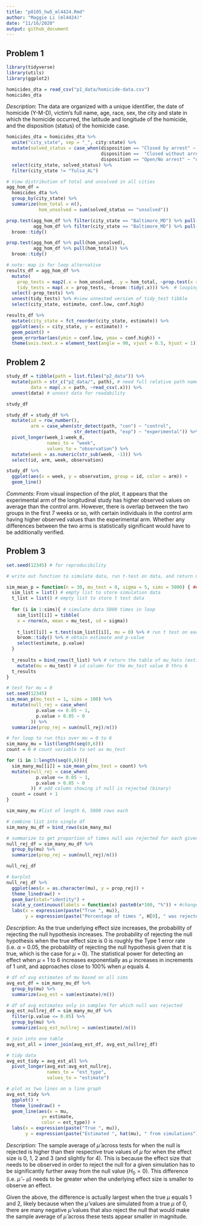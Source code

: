 ```yaml
---
title: "p8105_hw5_ml4424.Rmd"
author: "Maggie Li (ml4424)"
date: "11/16/2020"
output: github_document
---
```


## Problem 1

```r
library(tidyverse)
library(utils)
library(ggplot2)

homicides_dta = read_csv("p1_data/homicide-data.csv")
homicides_dta
```

*Description*: The data are organized with a unique identifier, the date of homicide (Y-M-D), victim's full name, age, race, sex, the city and state in which the homicide occurred, the latitude and longitude of the homicide, and the disposition (status) of the homicide case.

```r
homicides_dta = homicides_dta %>% 
  unite("city_state", sep = "_", city:state) %>%
  mutate(solved_status = case_when(disposition == "Closed by arrest" ~ "solved",
                                   disposition ==  "Closed without arrest" ~ "unsolved",
                                   disposition == "Open/No arrest" ~ "unsolved")) %>% 
  select(city_state, solved_status) %>% 
  filter(city_state != "Tulsa_AL")

# View distribution of total and unsolved in all cities
agg_hom_df = 
  homicides_dta %>% 
  group_by(city_state) %>%
  summarize(hom_total = n(),
            hom_unsolved = sum(solved_status == "unsolved"))

```

```r
prop.test(agg_hom_df %>% filter(city_state == "Baltimore_MD") %>% pull(hom_unsolved),
          agg_hom_df %>% filter(city_state == "Baltimore_MD") %>% pull(hom_total)) %>% 
  broom::tidy()
```

```r

prop.test(agg_hom_df %>% pull(hom_unsolved),
          agg_hom_df %>% pull(hom_total)) %>% 
  broom::tidy()

# note: map is for loop alternative
results_df = agg_hom_df %>% 
  mutate(
    prop_tests = map2(.x = hom_unsolved, .y = hom_total, ~prop.test(x = .x, n = .y)), # looping first arg
    tidy_tests = map(.x = prop_tests, ~broom::tidy(.x))) %>%  # looping second arg; tibble within tibble in nested format
  select(-prop_tests) %>% 
  unnest(tidy_tests) %>% #view unnested version of tidy_test tibble
  select(city_state, estimate, conf.low, conf.high)
```

```r
results_df %>% 
  mutate(city_state = fct_reorder(city_state, estimate)) %>% 
  ggplot(aes(x = city_state, y = estimate)) +
  geom_point() +
  geom_errorbar(aes(ymin = conf.low, ymax = conf.high)) +
  theme(axis.text.x = element_text(angle = 90, vjust = 0.5, hjust = 1))
```

## Problem 2

```r
study_df = tibble(path = list.files("p2_data")) %>% 
  mutate(path = str_c("p2_data/", path), # need full relative path name
         data = map(.x = path, ~read_csv(.x))) %>% 
  unnest(data) # unnest data for readability

study_df

```

```r
study_df = study_df %>% 
  mutate(id = row_number(),
         arm = case_when(str_detect(path, "con") ~ "control",
                         str_detect(path, "exp") ~ "experimental")) %>% 
  pivot_longer(week_1:week_8,
               names_to = "week",
               values_to = "observation") %>% 
  mutate(week = as.numeric(str_sub(week, -1))) %>% 
  select(id, arm, week, observation)

```

```r
study_df %>% 
  ggplot(aes(x = week, y = observation, group = id, color = arm)) +
  geom_line()
```

*Comments*: From visual inspection of the plot, it appears that the experimental arm of the longitudinal study has higher observed values on average than the control arm. However, there is overlap between the two groups in the first 7 weeks or so, with certain individuals in the control arm having higher observed values than the experimental arm. Whether any differences between the two arms is statistically significant would have to be additionally verified.

## Problem 3 

```r
set.seed(12345) # for reproducibility

# write out function to simulate data, run t-test on data, and return mu-hat and t-test p-value for each dataset 

sim_mean_p = function(n = 30, mu_test = 0, sigma = 5, sims = 5000) { ## set var name to mu_test due to overlapping name with t.test mu argument
  sim_list = list() # empty list to store simulation data
  t_list = list() # empty list to store t test data
  
  for (i in 1:sims){ # simulate data 5000 times in loop
    sim_list[[i]] = tibble(
    x = rnorm(n, mean = mu_test, sd = sigma)) 
    
    t_list[[i]] = t.test(sim_list[[i]], mu = 0) %>% # run t test on each simulated dataset
    broom::tidy() %>% # obtain estimate and p-value
    select(estimate, p.value) 
  } 
  
  t_results = bind_rows(t_list) %>% # return the table of mu_hats (estimate) and p-values
    mutate(mu = mu_test) # id column for the mu_test value 0 thru 6
  t_results  
}

# test for mu = 0
set.seed(12345)
sim_mean_p(mu_test = 1, sims = 100) %>%
  mutate(null_rej = case_when(
           p.value <= 0.05 ~ 1,
           p.value > 0.05 ~ 0
         )) %>%
  summarize(prop_rej = sum(null_rej)/n())

# for loop to run this over mu = 0 to 6
sim_many_mu = list(length(seq(0,6)))
count = 0 # count variable to set as mu_test

for (i in 1:length(seq(0,6))){
  sim_many_mu[[i]] = sim_mean_p(mu_test = count) %>% 
  mutate(null_rej = case_when(
           p.value <= 0.05 ~ 1,
           p.value > 0.05 ~ 0
         )) # add column showing if null is rejected (binary)
  count = count + 1
}

sim_many_mu #list of length 6, 5000 rows each

# combine list into single df
sim_many_mu_df = bind_rows(sim_many_mu) 

```

```r
# summarize to get proportion of times null was rejected for each given mu, 0 thru 6
null_rej_df = sim_many_mu_df %>% 
  group_by(mu) %>% 
  summarize(prop_rej = sum(null_rej)/n())

null_rej_df

# barplot
null_rej_df %>% 
  ggplot(aes(x = as.character(mu), y = prop_rej)) +
  theme_linedraw() +
  geom_bar(stat="identity") +
  scale_y_continuous(labels = function(x) paste0(x*100, "%")) + #change y-axis to percent
  labs(x = expression(paste("True ", mu)),
       y = expression(paste("Percentage of times ", H[0], " was rejected")))
```
*Description*: As the true underlying effect size increases, the probability of rejecting the null hypothesis increases. The probability of rejecting the null hypothesis when the true effect size is 0 is roughly the Type 1 error rate (i.e. $\alpha$ = 0.05, the probability of rejecting the null hypothesis given that it is true, which is the case for $\mu$ = 0). The statistical power for detecting an effect when $\mu$ = 1 to 6 increases exponentially as $\mu$ increases in increments of 1 unit, and approaches close to 100% when $\mu$ equals 4.

```r
# df of avg estimates of mu based on all sims
avg_est_df = sim_many_mu_df %>% 
  group_by(mu) %>% 
  summarize(avg_est = sum(estimate)/n())

# df of avg estimates only in samples for which null was rejected
avg_est_nullrej_df = sim_many_mu_df %>% 
  filter(p.value <= 0.05) %>% 
  group_by(mu) %>% 
  summarize(avg_est_nullrej = sum(estimate)/n())

# join into one table
avg_est_all = inner_join(avg_est_df, avg_est_nullrej_df) 

# tidy data
avg_est_tidy = avg_est_all %>% 
  pivot_longer(avg_est:avg_est_nullrej,
               names_to = "est_type",
               values_to = "estimate") 

# plot as two lines on a line graph
avg_est_tidy %>% 
  ggplot() +
  theme_linedraw() +
  geom_line(aes(x = mu,
             y= estimate,
             color = est_type)) +
  labs(x = expression(paste("True ", mu)),
       y = expression(paste("Estimated ", hat(mu), " from simulations"))) 
```

*Description*: The sample average of $\hat\mu$ across tests for when the null is rejected is higher than their respective true values of $\mu$ for when the effect size is 0, 1, 2 and 3 (and slightly for 4). This is because the effect size that needs to be observed in order to reject the null for a given simulation has to be significantly further away from the null value ($H_0 = 0$). This difference (i.e. $\hat\mu - \mu$) needs to be greater when the underlying effect size is smaller to observe an effect. 

Given the above, the difference is actually largest when the true $\mu$ equals 1 and 2, likely because when the $\hat\mu$ values are simulated from a true $\mu$ of 0, there are many negative $\hat\mu$ values that also reject the null that would make the sample average of $\hat\mu$ across these tests appear smaller in magnitude.